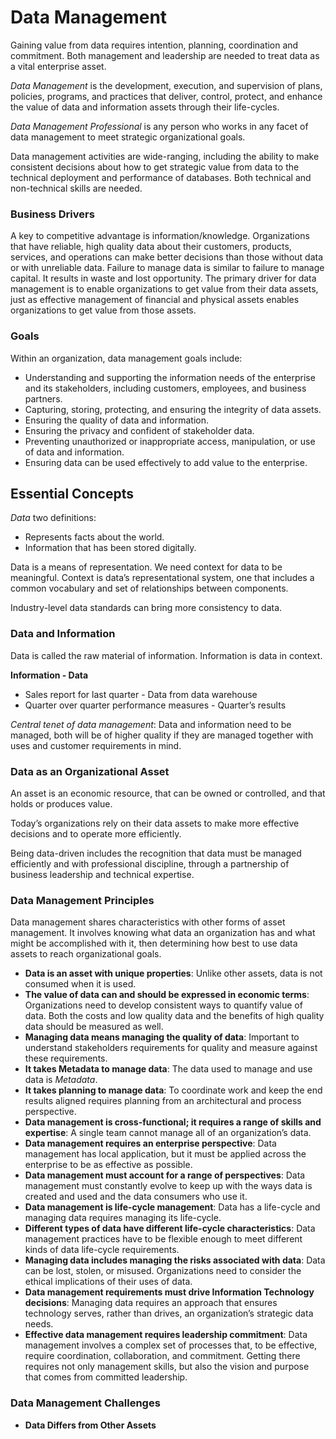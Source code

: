 # Data Management

Gaining value from data requires intention, planning, coordination and commitment. Both management and leadership are needed to treat data as a vital enterprise asset. 

*Data Management* is the development, execution, and supervision of plans, policies, programs, and practices that deliver, control, protect, and enhance the value of data and information assets through their life-cycles.

*Data Management Professional* is any person who works in any facet of data management to meet strategic organizational goals. 

Data management activities are wide-ranging, including the ability to make consistent decisions about how to get strategic value from data to the technical deployment and performance of databases. Both technical and non-technical skills are needed. 

### Business Drivers

A key to competitive advantage is information/knowledge. Organizations that have reliable, high quality data about their customers, products, services, and operations can make better decisions than those without data or with unreliable data. Failure to manage data is similar to failure to manage capital. It results in waste and lost opportunity. The primary driver for data management is to enable organizations to get value from their data assets, just as effective management of financial and physical assets enables organizations to get value from those assets. 

### Goals

Within an organization, data management goals include:

 * Understanding and supporting the information needs of the enterprise and its stakeholders, including customers, employees, and business partners. 
 * Capturing, storing, protecting, and ensuring the integrity of data assets.
 * Ensuring the quality of data and information.
 * Ensuring the privacy and confident of stakeholder data.
 * Preventing unauthorized or inappropriate access, manipulation, or use of data and information.
 * Ensuring data can be used effectively to add value to the enterprise. 

## Essential Concepts

*Data* two definitions:

  * Represents facts about the world.
  * Information that has been stored digitally. 

Data is a means of representation. We need context for data to be meaningful. Context is data's representational system, one that includes a common vocabulary and set of relationships between components.

Industry-level data standards can bring more consistency to data.


### Data and Information

Data is called the raw material of information. Information is data in context. 

**Information - Data**

 * Sales report for last quarter - Data from data warehouse
 * Quarter over quarter performance measures - Quarter's results
 
*Central tenet of data management*: Data and information need to be managed, both will be of higher quality if they are managed together with uses and customer requirements in mind.

### Data as an Organizational Asset

An asset is an economic resource, that can be owned or controlled, and that holds or produces value.

Today's organizations rely on their data assets to make more effective decisions and to operate more efficiently. 

Being data-driven includes the recognition that data must be managed efficiently and with professional discipline, through a partnership of business leadership and technical expertise. 

### Data Management Principles

Data management shares characteristics with other forms of asset management. It involves knowing what data an organization has and what might be accomplished with it, then determining how best to use data assets to reach organizational goals. 

 * **Data is an asset with unique properties**: Unlike other assets, data is not consumed when it is used.
 * **The value of data can and should be expressed in economic terms**: Organizations need to develop consistent ways to quantify value of data. Both the costs and low quality data and the benefits of high quality data should be measured as well.
 * **Managing data means managing the quality of data**: Important to understand stakeholders requirements for quality and measure against these requirements.
 * **It takes Metadata to manage data**: The data used to manage and use data is *Metadata*.
 * **It takes planning to manage data**: To coordinate work and keep the end results aligned requires planning from an architectural and process perspective.
 * **Data management is cross-functional; it requires a range of skills and expertise**: A single team cannot manage all of an organization's data. 
 * **Data management requires an enterprise perspective**: Data management has local application, but it must be applied across the enterprise to be as effective as possible. 
 * **Data management must account for a range of perspectives**: Data management must constantly evolve to keep up with the ways data is created and used and the data consumers who use it. 
 * **Data management is life-cycle management**: Data has a life-cycle and managing data requires managing its life-cycle. 
 * **Different types of data have different life-cycle characteristics**: Data management practices have to be flexible enough to meet different kinds of data life-cycle requirements.
 * **Managing data includes managing the risks associated with data**: Data can be lost, stolen, or misused. Organizations need to consider the ethical implications of their uses of data.
 * **Data management requirements must drive Information Technology decisions**: Managing data requires an approach that ensures technology serves, rather than drives, an organization's strategic data needs. 
 * **Effective data management requires leadership commitment**: Data management involves a complex set of processes that, to be effective, require coordination, collaboration, and commitment. Getting there requires not only management skills, but also the vision and purpose that comes from committed leadership. 
 
### Data Management Challenges
 
  * **Data Differs from Other Assets**